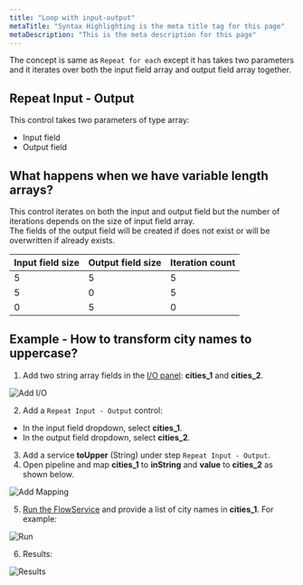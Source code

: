 ```yaml
---
title: "Loop with input-output"
metaTitle: "Syntax Highlighting is the meta title tag for this page"
metaDescription: "This is the meta description for this page"
---
```


The concept is same as `Repeat for each` except it has takes two parameters and it iterates over both the input field array and output field array together. 

## Repeat Input - Output

This control takes two parameters of type array:
* Input field
* Output field

## What happens when we have variable length arrays?


This control iterates on both the input and output field but the number of iterations depends on the size of input field array.  
The fields of the output field will be created if does not exist or will be overwritten if already exists.

Input field size | Output field size | Iteration count
 --- | --- | ---
5 | 5 | 5
5 | 0 | 5
0 | 5 | 0

## Example - How to transform city names to uppercase?

1) Add two string array fields in the [I/O panel](/define-io/1_adding_fields): **cities_1** and **cities_2**.  

![Add I/O](../assets/loop-constructs/repeat_io_inputs.png)

2) Add a `Repeat Input - Output` control:
  * In the input field dropdown, select **cities_1**.  
  * In the output field dropdown, select **cities_2**.  

3) Add a service **toUpper** (String) under step `Repeat Input - Output`.  
4) Open pipeline and map **cities_1** to **inString** and **value** to **cities_2** as shown below.

![Add Mapping](../assets/loop-constructs/repeat_io.gif)


5) [Run the FlowService](/run-flowservices/1_execute-flowservice) and provide a list of city names in **cities_1**. For example: 

![Run](../assets/loop-constructs/repeat_io_run.png)

6) Results:

![Results](../assets/loop-constructs/repeat_io_results.png)

